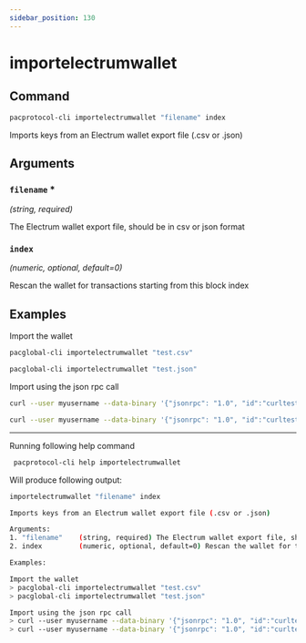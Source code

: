 ```yaml
---
sidebar_position: 130
---
```


# importelectrumwallet
## Command

```bash
pacprotocol-cli importelectrumwallet "filename" index
```

Imports keys from an Electrum wallet export file (.csv or .json)



## Arguments

### `filename` <span class='asterisk'>*</span>
*(string, required)*

The Electrum wallet export file, should be in csv or json format


### `index` 
*(numeric, optional, default=0)*

Rescan the wallet for transactions starting from this block index


## Examples


Import the wallet

```bash
pacglobal-cli importelectrumwallet "test.csv"
```

```bash
pacglobal-cli importelectrumwallet "test.json"
```



Import using the json rpc call

```bash
curl --user myusername --data-binary '{"jsonrpc": "1.0", "id":"curltest", "method": "importelectrumwallet", "params": ["test.csv"] }' -H 'content-type: text/plain;' http://127.0.0.1:1111/
```

```bash
curl --user myusername --data-binary '{"jsonrpc": "1.0", "id":"curltest", "method": "importelectrumwallet", "params": ["test.json"] }' -H 'content-type: text/plain;' http://127.0.0.1:1111/
```


___

Running following help command
```bash
 pacprotocol-cli help importelectrumwallet
```
Will produce following output:


```bash
importelectrumwallet "filename" index

Imports keys from an Electrum wallet export file (.csv or .json)

Arguments:
1. "filename"    (string, required) The Electrum wallet export file, should be in csv or json format
2. index         (numeric, optional, default=0) Rescan the wallet for transactions starting from this block index

Examples:

Import the wallet
> pacglobal-cli importelectrumwallet "test.csv"
> pacglobal-cli importelectrumwallet "test.json"

Import using the json rpc call
> curl --user myusername --data-binary '{"jsonrpc": "1.0", "id":"curltest", "method": "importelectrumwallet", "params": ["test.csv"] }' -H 'content-type: text/plain;' http://127.0.0.1:1111/
> curl --user myusername --data-binary '{"jsonrpc": "1.0", "id":"curltest", "method": "importelectrumwallet", "params": ["test.json"] }' -H 'content-type: text/plain;' http://127.0.0.1:1111/

```

